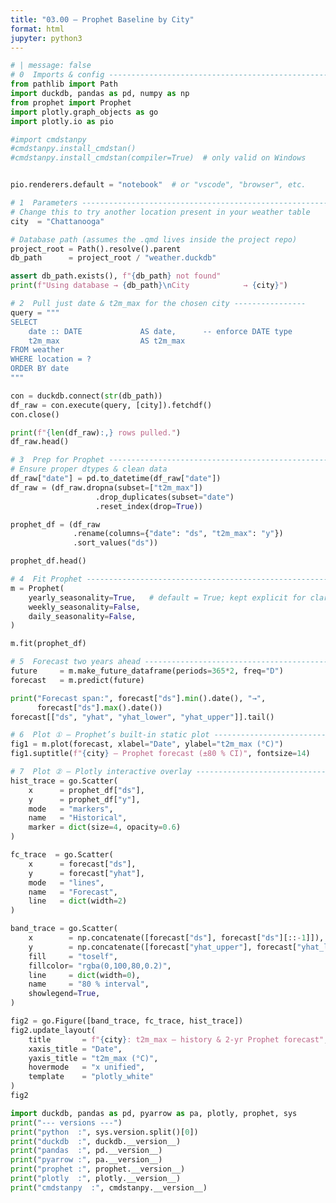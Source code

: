 ```yaml
---
title: "03.00 – Prophet Baseline by City"
format: html
jupyter: python3
---
```


```python
# | message: false
# 0  Imports & config --------------------------------------------------------
from pathlib import Path
import duckdb, pandas as pd, numpy as np
from prophet import Prophet
import plotly.graph_objects as go
import plotly.io as pio

#import cmdstanpy
#cmdstanpy.install_cmdstan()
#cmdstanpy.install_cmdstan(compiler=True)  # only valid on Windows


pio.renderers.default = "notebook"  # or "vscode", "browser", etc.
```


```python

# 1  Parameters --------------------------------------------------------------
# Change this to try another location present in your weather table
city  = "Chattanooga"

# Database path (assumes the .qmd lives inside the project repo)
project_root = Path().resolve().parent
db_path      = project_root / "weather.duckdb"

assert db_path.exists(), f"{db_path} not found"
print(f"Using database → {db_path}\nCity            → {city}")

```


```python

# 2  Pull just date & t2m_max for the chosen city ----------------
query = """
SELECT
    date :: DATE             AS date,      -- enforce DATE type
    t2m_max                  AS t2m_max
FROM weather
WHERE location = ?
ORDER BY date
"""

con = duckdb.connect(str(db_path))
df_raw = con.execute(query, [city]).fetchdf()
con.close()

print(f"{len(df_raw):,} rows pulled.")
df_raw.head()

```


```python

# 3  Prep for Prophet -------------------------------------------------------
# Ensure proper dtypes & clean data
df_raw["date"] = pd.to_datetime(df_raw["date"])
df_raw = (df_raw.dropna(subset=["t2m_max"])
                   .drop_duplicates(subset="date")
                   .reset_index(drop=True))

prophet_df = (df_raw
              .rename(columns={"date": "ds", "t2m_max": "y"})
              .sort_values("ds"))

prophet_df.head()

```


```python

# 4  Fit Prophet ------------------------------------------------------------
m = Prophet(
    yearly_seasonality=True,   # default = True; kept explicit for clarity
    weekly_seasonality=False,
    daily_seasonality=False,
)

m.fit(prophet_df)

```


```python

# 5  Forecast two years ahead ----------------------------------------------
future     = m.make_future_dataframe(periods=365*2, freq="D")
forecast   = m.predict(future)

print("Forecast span:", forecast["ds"].min().date(), "→",
      forecast["ds"].max().date())
forecast[["ds", "yhat", "yhat_lower", "yhat_upper"]].tail()

```


```python

# 6  Plot ① – Prophet’s built-in static plot -------------------------------
fig1 = m.plot(forecast, xlabel="Date", ylabel="t2m_max (°C)")
fig1.suptitle(f"{city} – Prophet forecast (±80 % CI)", fontsize=14)

```


```python

# 7  Plot ② – Plotly interactive overlay -----------------------------------
hist_trace = go.Scatter(
    x      = prophet_df["ds"],
    y      = prophet_df["y"],
    mode   = "markers",
    name   = "Historical",
    marker = dict(size=4, opacity=0.6)
)

fc_trace  = go.Scatter(
    x      = forecast["ds"],
    y      = forecast["yhat"],
    mode   = "lines",
    name   = "Forecast",
    line   = dict(width=2)
)

band_trace = go.Scatter(
    x        = np.concatenate([forecast["ds"], forecast["ds"][::-1]]),
    y        = np.concatenate([forecast["yhat_upper"], forecast["yhat_lower"][::-1]]),
    fill     = "toself",
    fillcolor= "rgba(0,100,80,0.2)",
    line     = dict(width=0),
    name     = "80 % interval",
    showlegend=True,
)

fig2 = go.Figure([band_trace, fc_trace, hist_trace])
fig2.update_layout(
    title       = f"{city}: t2m_max – history & 2-yr Prophet forecast",
    xaxis_title = "Date",
    yaxis_title = "t2m_max (°C)",
    hovermode   = "x unified",
    template    = "plotly_white"
)
fig2

```


```python

import duckdb, pandas as pd, pyarrow as pa, plotly, prophet, sys
print("--- versions ---")
print("python  :", sys.version.split()[0])
print("duckdb  :", duckdb.__version__)
print("pandas  :", pd.__version__)
print("pyarrow :", pa.__version__)
print("prophet :", prophet.__version__)
print("plotly  :", plotly.__version__)
print("cmdstanpy  :", cmdstanpy.__version__)

```

